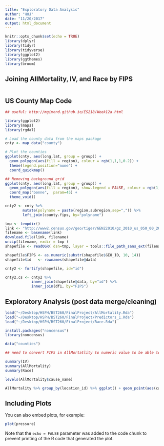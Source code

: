 ```yaml
---
title: "Exploratory Data Analysis"
author: "HOJ"
date: "11/20/2017"
output: html_document
---
```


```r
knitr::opts_chunk$set(echo = TRUE)
library(dplyr)
library(tidyr)
library(tidyverse)
library(ggplot2)
library(ggthemes)
library(broom)
```
## Joining AllMortality, IV, and Race by FIPS
```r

```

## US County Map Code
```r
## useful: http://mgimond.github.io/ES218/Week12a.html

library(ggplot2)
library(maps)
library(rgdal)

# Load the county data from the maps package
cnty <- map_data("county")

# Plot the counties
ggplot(cnty, aes(long,lat, group = group)) + 
  geom_polygon(aes(fill = region), colour = rgb(1,1,1,0.2)) + 
  theme(legend.position="none") +
  coord_quickmap()

## Removing background grid
ggplot(cnty, aes(long,lat, group = group)) + 
  geom_polygon(aes(fill = region), show.legend = FALSE, colour = rgb(1,1,1,0.2)) + 
  coord_map("bonne",  param=45) +
  theme_void()

cnty2 <- cnty %>%
        mutate(polyname = paste(region,subregion,sep=",")) %>%
        left_join(county.fips, by="polyname")

tmp <- tempdir()
link <- "http://www2.census.gov/geo/tiger/GENZ2010/gz_2010_us_050_00_20m.zip"
filename <- basename(link)
download.file(link, filename)
unzip(filename, exdir = tmp )
shapefile <- readOGR( dsn=tmp, layer = tools::file_path_sans_ext(filename) )

shapefile$FIPS <- as.numeric(substr(shapefile$GEO_ID, 10, 14))
shapefile$id   <- rownames(shapefile@data)

cnty2 <- fortify(shapefile, id="id")

cnty2.cs <- cnty2 %>%
            inner_join(shapefile@data, by="id") %>%
            inner_join(df1, by="FIPS")


```


## Exploratory Analysis (post data merge/cleaning)

```r
load("~/Desktop/HSPH/BST260/FinalProject/AllMortality.Rda")
load("~/Desktop/HSPH/BST260/FinalProject/Predictors_1.Rda")
load("~/Desktop/HSPH/BST260/FinalProject/Race.Rda")

install.packages("noncensus")
library(noncensus)

data("counties")

## need to convert FIPS in AllMortatlity to numeric value to be able to merge on FIPS

summary(IV)
summary(AllMortality)
summary(Race)

levels(AllMortality$cause_name)

AllMortality %>% group_by(location_id) %>% ggplot() + geom_point(aes(cause_name, lower))
```

## Including Plots

You can also embed plots, for example:

```r
plot(pressure)
```

Note that the `echo = FALSE` parameter was added to the code chunk to prevent printing of the R code that generated the plot.
